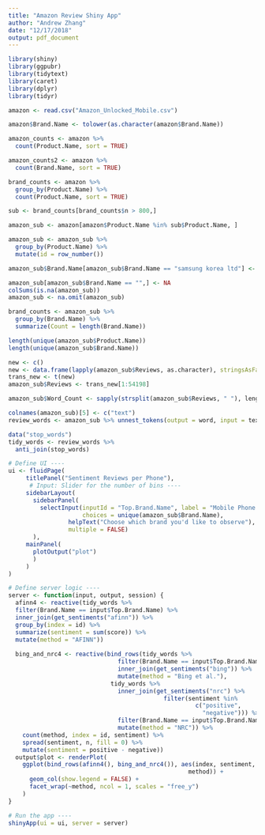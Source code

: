 ```yaml
---
title: "Amazon Review Shiny App"
author: "Andrew Zhang"
date: "12/17/2018"
output: pdf_document
---
```


```r
library(shiny)
library(ggpubr)
library(tidytext)
library(caret)
library(dplyr)
library(tidyr)

amazon <- read.csv("Amazon_Unlocked_Mobile.csv")

amazon$Brand.Name <- tolower(as.character(amazon$Brand.Name))

amazon_counts <- amazon %>% 
  count(Product.Name, sort = TRUE)

amazon_counts2 <- amazon %>% 
  count(Brand.Name, sort = TRUE)

brand_counts <- amazon %>% 
  group_by(Product.Name) %>% 
  count(Product.Name, sort = TRUE) 

sub <- brand_counts[brand_counts$n > 800,]

amazon_sub <- amazon[amazon$Product.Name %in% sub$Product.Name, ]

amazon_sub <- amazon_sub %>% 
  group_by(Product.Name) %>% 
  mutate(id = row_number())

amazon_sub$Brand.Name[amazon_sub$Brand.Name == "samsung korea ltd"] <- "samsung"

amazon_sub[amazon_sub$Brand.Name == "",] <- NA
colSums(is.na(amazon_sub))
amazon_sub <- na.omit(amazon_sub)

brand_counts <- amazon_sub %>% 
  group_by(Brand.Name) %>% 
  summarize(Count = length(Brand.Name))

length(unique(amazon_sub$Product.Name))
length(unique(amazon_sub$Brand.Name))

new <- c()
new <- data.frame(lapply(amazon_sub$Reviews, as.character), stringsAsFactors = FALSE)
trans_new <- t(new)
amazon_sub$Reviews <- trans_new[1:54198]

amazon_sub$Word_Count <- sapply(strsplit(amazon_sub$Reviews, " "), length)

colnames(amazon_sub)[5] <- c("text")
review_words <- amazon_sub %>% unnest_tokens(output = word, input = text)

data("stop_words")
tidy_words <- review_words %>%
  anti_join(stop_words)

# Define UI ----
ui <- fluidPage(
     titlePanel("Sentiment Reviews per Phone"),
      # Input: Slider for the number of bins ----
     sidebarLayout(
       sidebarPanel(
         selectInput(inputId = "Top.Brand.Name", label = "Mobile Phone Brands",
                     choices = unique(amazon_sub$Brand.Name),
                 helpText("Choose which brand you'd like to observe"), 
                 multiple = FALSE)
       ),
     mainPanel(
       plotOutput("plot")
       )
     )
)

# Define server logic ----
server <- function(input, output, session) {
  afinn4 <- reactive(tidy_words %>%
  filter(Brand.Name == input$Top.Brand.Name) %>% 
  inner_join(get_sentiments("afinn")) %>% 
  group_by(index = id) %>% 
  summarize(sentiment = sum(score)) %>% 
  mutate(method = "AFINN"))
  
  bing_and_nrc4 <- reactive(bind_rows(tidy_words %>% 
                               filter(Brand.Name == input$Top.Brand.Name) %>% 
                               inner_join(get_sentiments("bing")) %>%
                               mutate(method = "Bing et al."),
                             tidy_words %>% 
                               inner_join(get_sentiments("nrc") %>% 
                                            filter(sentiment %in% 
                                                     c("positive", 
                                                       "negative"))) %>% 
                               filter(Brand.Name == input$Top.Brand.Name) %>% 
                               mutate(method = "NRC")) %>% 
    count(method, index = id, sentiment) %>% 
    spread(sentiment, n, fill = 0) %>% 
    mutate(sentiment = positive - negative))
  output$plot <- renderPlot(
    ggplot(bind_rows(afinn4(), bing_and_nrc4()), aes(index, sentiment, fill = 
                                                   method)) +
      geom_col(show.legend = FALSE) +
      facet_wrap(~method, ncol = 1, scales = "free_y")
    )
}

# Run the app ----
shinyApp(ui = ui, server = server)
```
